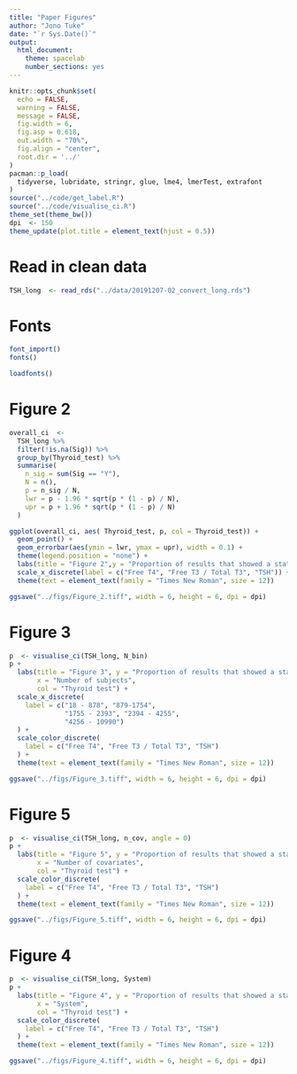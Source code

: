 ```yaml
---
title: "Paper Figures"
author: "Jono Tuke"
date: "`r Sys.Date()`"
output: 
  html_document:
    theme: spacelab
    number_sections: yes
---
```


```r
knitr::opts_chunk$set(
  echo = FALSE, 
  warning = FALSE,
  message = FALSE,
  fig.width = 6, 
  fig.asp = 0.618, 
  out.width = "70%",
  fig.align = "center", 
  root.dir = '../'
)
pacman::p_load(
  tidyverse, lubridate, stringr, glue, lme4, lmerTest, extrafont
)
source("../code/get_label.R")
source("../code/visualise_ci.R")
theme_set(theme_bw())
dpi  <- 150
theme_update(plot.title = element_text(hjust = 0.5))
```

# Read in clean data

```r
TSH_long  <- read_rds("../data/20191207-02_convert_long.rds")
```

# Fonts

```r
font_import()
fonts()
```

```r
loadfonts()
```

# Figure 2

```r
overall_ci  <- 
  TSH_long %>% 
  filter(!is.na(Sig)) %>% 
  group_by(Thyroid_test) %>% 
  summarise(
    n_sig = sum(Sig == "Y"), 
    N = n(), 
    p = n_sig / N,
    lwr = p - 1.96 * sqrt(p * (1 - p) / N),
    upr = p + 1.96 * sqrt(p * (1 - p) / N)
  )
```


```r
ggplot(overall_ci, aes( Thyroid_test, p, col = Thyroid_test)) + 
  geom_point() + 
  geom_errorbar(aes(ymin = lwr, ymax = upr), width = 0.1) + 
  theme(legend.position = "none") + 
  labs(title = "Figure 2",y = "Proportion of results that showed a statistically \nsignificant association with clinical parameters.", x = "Thyroid test") + 
  scale_x_discrete(label = c("Free T4", "Free T3 / Total T3", "TSH")) + 
  theme(text = element_text(family = "Times New Roman", size = 12))
```

```r
ggsave("../figs/Figure_2.tiff", width = 6, height = 6, dpi = dpi)
```

# Figure 3

```r
p  <- visualise_ci(TSH_long, N_bin)
p +
  labs(title = "Figure 3", y = "Proportion of results that showed a statistically \nsignificant association with clinical parameters.", 
       x = "Number of subjects", 
       col = "Thyroid test") + 
  scale_x_discrete(
    label = c("18 - 878", "879-1754", 
              "1755 - 2393", "2394 - 4255", 
              "4256 - 10990")
  ) + 
  scale_color_discrete(
    label = c("Free T4", "Free T3 / Total T3", "TSH")
  ) + 
  theme(text = element_text(family = "Times New Roman", size = 12))
```

```r
ggsave("../figs/Figure_3.tiff", width = 6, height = 6, dpi = dpi)
```

# Figure 5

```r
p  <- visualise_ci(TSH_long, n_cov, angle = 0)
p +
  labs(title = "Figure 5", y = "Proportion of results that showed a statistically \nsignificant association with clinical parameters.", 
       x = "Number of covariates", 
       col = "Thyroid test") + 
  scale_color_discrete(
    label = c("Free T4", "Free T3 / Total T3", "TSH")
  ) + 
  theme(text = element_text(family = "Times New Roman", size = 12))
```

```r
ggsave("../figs/Figure_5.tiff", width = 6, height = 6, dpi = dpi)
```

# Figure 4

```r
p  <- visualise_ci(TSH_long, System)
p +
  labs(title = "Figure 4", y = "Proportion of results that showed a statistically \nsignificant association with clinical parameters.", 
       x = "System", 
       col = "Thyroid test") + 
  scale_color_discrete(
    label = c("Free T4", "Free T3 / Total T3", "TSH")
  ) + 
  theme(text = element_text(family = "Times New Roman", size = 12))
```

```r
ggsave("../figs/Figure_4.tiff", width = 6, height = 6, dpi = dpi)
```

